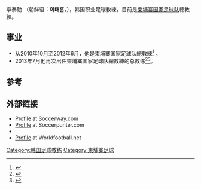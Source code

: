 {{Infobox football biography
| name           = 李泰勳
| image          = 
| image_size     = 
| fullname       = 
| birth_date     = {{birth date and age|1961|06|07|df=y}}
| birth_place    = {{Flagicon|KOR}}[[南韩|南韩]]
| height         = 
| currentclub    = 
| clubnumber     = 
| position       = 
| youthyears1    = | youthclubs1 = 
| years1         = | clubs1 =   | caps1 =   | goals1 =  
| years2         = | clubs2 =   | caps2 =   | goals2 =  
| years3         = | clubs3 =   | caps3 =   | goals3 =  
| nationalyears1 = | nationalteam1 = 
| nationalcaps1 =  | nationalgoals1 = 
| manageryears1 = 2010–2012 | managerclubs1 = [[Cambodia_national_football_team|Cambodia]]
| manageryears2 = 2013– | managerclubs2 = [[Cambodia_national_football_team|Cambodia]]
| manageryears3 =      | managerclubs3 = 
| pcupdate       = 
| ntupdate       = 
}}
{{Infobox Korean name
| hangul  = 이태훈
| hanja   = 李泰勳
| rr      = I Taehun
| mr      = Ri T'aehun
}}

李泰勳 （朝鲜语'''：이태훈'''，{{bd|1961年|1月29日||}}），韩国职业足球教練，目前是[[柬埔寨国家足球队|柬埔寨国家足球队]]總教練。

==事业==

*从2010年10月至2012年6月，他是柬埔寨国家足球队總教練<ref>{{Cite web |url=http://www.goal.com/en/news/1276/south-east-asia/2012/05/31/3138389/south-korean-coach-lee-tae-hoon-likely-to-end-contract-with |title=South Korean coach Lee Tae-Hoon likely to end contract with Cambodia national team - Goal.com |access-date=2016-07-14 |archive-date=2017-08-16 |archive-url=https://web.archive.org/web/20170816102752/http://www.goal.com/en/news/1276/south-east-asia/2012/05/31/3138389/south-korean-coach-lee-tae-hoon-likely-to-end-contract-with |dead-url=no }}</ref> 。
*2013年7月他再次出任柬埔寨国家足球队總教練的总教练<ref>{{Cite web |url=http://www.phnompenhpost.com/sport/lee-tae-hoon-back-national-team-coach |title=Lee Tae Hoon back as national team coach, Sport, Phnom Penh Post |access-date=2016-07-14 |archive-date=2017-10-07 |archive-url=https://web.archive.org/web/20171007190645/http://www.phnompenhpost.com/sport/lee-tae-hoon-back-national-team-coach |dead-url=no }}</ref><ref>{{Cite web |url=http://www.national-football-teams.com/country/34/2014/Cambodia.html |title=Lee Tae-Hoon at National-Football-Teams.com |access-date=2016-07-14 |archive-date=2021-01-20 |archive-url=https://web.archive.org/web/20210120030449/https://www.national-football-teams.com/country/34/2014/Cambodia.html |dead-url=no }}</ref>。

==参考==
{{reflist}}

==外部链接==
*[http://int.soccerway.com/coaches/tae-hoon-lee/279011/ Profile] {{Wayback|url=http://int.soccerway.com/coaches/tae-hoon-lee/279011/ |date=20200925114925 }} at Soccerway.com
*[http://www.soccerpunter.com/coaches/279011-Tae-Hoon-Lee Profile] {{Wayback|url=http://www.soccerpunter.com/coaches/279011-Tae-Hoon-Lee |date=20170711113354 }} at Soccerpunter.com
*{{Zerozero manager|4274}}
*[https://web.archive.org/web/20141207202740/http://www.worldfootball.net/player_summary/tae-ho-lee/ Profile] at Worldfootball.net

{{DEFAULTSORT:Lee, Tae-hoon}}
[[Category:韩国足球教练|Category:韩国足球教练]]
[[Category:柬埔寨足球|Category:柬埔寨足球]]



{{SouthKorea-footy-forward-stub}}
